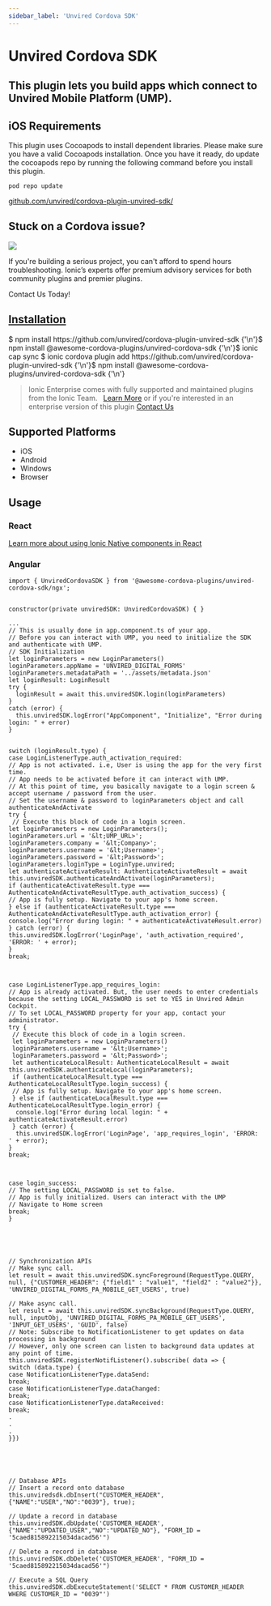 ```yaml
---
sidebar_label: 'Unvired Cordova SDK'
---
```



# Unvired Cordova SDK

## This plugin lets you build apps which connect to Unvired Mobile Platform (UMP).

## iOS Requirements

This plugin uses Cocoapods to install dependent libraries. Please make sure you have a valid Cocoapods installation.
Once you have it ready, do update the cocoapods repo by running the following command before you install this plugin.

```
pod repo update
```

<p>
  <a href="https://github.com/unvired/cordova-plugin-unvired-sdk/" target="_blank" rel="noopener" className="git-link">github.com/unvired/cordova-plugin-unvired-sdk/</a>
</p>

<h2>Stuck on a Cordova issue?</h2>
<DocsCard
  className="cordova-ee-card"
  header="Don't waste precious time on plugin issues."
  href="https://ionicframework.com/sales?product_of_interest=Ionic%20Native"
>
  <div>
    <img src="/docs/icons/native-cordova-bot.png" className="cordova-ee-img" />
    <p>If you're building a serious project, you can't afford to spend hours troubleshooting. Ionic’s experts offer premium advisory services for both community plugins and premier plugins.</p>
    <DocsButton className="native-ee-detail">Contact Us Today!</DocsButton>
  </div>
</DocsCard>

<h2 id="installation">
  <a href="#installation">Installation</a>
</h2>
<Tabs
  groupId="runtime"
  defaultValue="Capacitor"
  values={[
    { value: 'Capacitor', label: 'Capacitor' },
    { value: 'Cordova', label: 'Cordova' },
    { value: 'Enterprise', label: 'Enterprise' },
  ]}
>
  <TabItem value="Capacitor">
    <CodeBlock className="language-shell">
      $ npm install https://github.com/unvired/cordova-plugin-unvired-sdk {'\n'}$ npm install
      @awesome-cordova-plugins/unvired-cordova-sdk {'\n'}$ ionic cap sync
    </CodeBlock>
  </TabItem>
  <TabItem value="Cordova">
    <CodeBlock className="language-shell">
      $ ionic cordova plugin add https://github.com/unvired/cordova-plugin-unvired-sdk {'\n'}$ npm install
      @awesome-cordova-plugins/unvired-cordova-sdk {'\n'}
    </CodeBlock>
  </TabItem>
  <TabItem value="Enterprise">
    <blockquote>
      Ionic Enterprise comes with fully supported and maintained plugins from the Ionic Team. &nbsp;
      <a className="btn" href="https://ionic.io/docs/premier-plugins">Learn More</a> or if you're interested in an enterprise version of this plugin <a className="btn" href="https://ionicframework.com/sales?product_of_interest=Ionic%20Enterprise%20Engine">Contact Us</a>
    </blockquote>
  </TabItem>
</Tabs>

## Supported Platforms

- iOS
- Android
- Windows
- Browser

## Usage

### React

[Learn more about using Ionic Native components in React](../native-community.mdx#react)

### Angular

```tsx
import { UnviredCordovaSDK } from '@awesome-cordova-plugins/unvired-cordova-sdk/ngx';


constructor(private unviredSDK: UnviredCordovaSDK) { }

...
// This is usually done in app.component.ts of your app.
// Before you can interact with UMP, you need to initialize the SDK and authenticate with UMP.
// SDK Initialization
let loginParameters = new LoginParameters()
loginParameters.appName = 'UNVIRED_DIGITAL_FORMS'
loginParameters.metadataPath = '../assets/metadata.json'
let loginResult: LoginResult
try {
  loginResult = await this.unviredSDK.login(loginParameters)
}
catch (error) {
  this.unviredSDK.logError("AppComponent", "Initialize", "Error during login: " + error)
}


switch (loginResult.type) {
case LoginListenerType.auth_activation_required:
// App is not activated. i.e, User is using the app for the very first time.
// App needs to be activated before it can interact with UMP.
// At this point of time, you basically navigate to a login screen & accept username / password from the user.
// Set the username & password to loginParameters object and call authenticateAndActivate
try {
 // Execute this block of code in a login screen.
let loginParameters = new LoginParameters();
loginParameters.url = '&lt;UMP_URL>';
loginParameters.company = '&lt;Company>';
loginParameters.username = '&lt;Username>';
loginParameters.password = '&lt;Password>';
loginParameters.loginType = LoginType.unvired;
let authenticateActivateResult: AuthenticateActivateResult = await this.unviredSDK.authenticateAndActivate(loginParameters);
if (authenticateActivateResult.type === AuthenticateAndActivateResultType.auth_activation_success) {
// App is fully setup. Navigate to your app's home screen.
} else if (authenticateActivateResult.type === AuthenticateAndActivateResultType.auth_activation_error) {
console.log("Error during login: " + authenticateActivateResult.error)
} catch (error) {
this.unviredSDK.logError('LoginPage', 'auth_activation_required', 'ERROR: ' + error);
}
break;



case LoginListenerType.app_requires_login:
// App is already activated. But, the user needs to enter credentials because the setting LOCAL_PASSWORD is set to YES in Unvired Admin Cockpit.
// To set LOCAL_PASSWORD property for your app, contact your administrator.
try {
 // Execute this block of code in a login screen.
 let loginParameters = new LoginParameters()
 loginParameters.username = '&lt;Username>';
 loginParameters.password = '&lt;Password>';
 let authenticateLocalResult: AuthenticateLocalResult = await this.unviredSDK.authenticateLocal(loginParameters);
 if (authenticateLocalResult.type === AuthenticateLocalResultType.login_success) {
 // App is fully setup. Navigate to your app's home screen.
 } else if (authenticateLocalResult.type === AuthenticateLocalResultType.login_error) {
  console.log("Error during local login: " + authenticateActivateResult.error)
 } catch (error) {
  this.unviredSDK.logError('LoginPage', 'app_requires_login', 'ERROR: ' + error);
}
break;



case login_success:
// The setting LOCAL_PASSWORD is set to false.
// App is fully initialized. Users can interact with the UMP
// Navigate to Home screen
break;
}





// Synchronization APIs
// Make sync call.
let result = await this.unviredSDK.syncForeground(RequestType.QUERY, null, {"CUSTOMER_HEADER": {"field1" : "value1", "field2" : "value2"}}, 'UNVIRED_DIGITAL_FORMS_PA_MOBILE_GET_USERS', true)

// Make async call.
let result = await this.unviredSDK.syncBackground(RequestType.QUERY, null, inputObj, 'UNVIRED_DIGITAL_FORMS_PA_MOBILE_GET_USERS', 'INPUT_GET_USERS', 'GUID', false)
// Note: Subscribe to NotificationListener to get updates on data processing in background
// However, only one screen can listen to background data updates at any point of time.
this.unviredSDK.registerNotifListener().subscribe( data => {
switch (data.type) {
case NotificationListenerType.dataSend:
break;
case NotificationListenerType.dataChanged:
break;
case NotificationListenerType.dataReceived:
break;
.
.
.
}})





// Database APIs
// Insert a record onto database
this.unviredsdk.dbInsert("CUSTOMER_HEADER", {"NAME":"USER","NO":"0039"}, true);

// Update a record in database
this.unviredSDK.dbUpdate('CUSTOMER_HEADER', {"NAME":"UPDATED_USER","NO":"UPDATED_NO"}, "FORM_ID = '5caed815892215034dacad56'")

// Delete a record in database
this.unviredSDK.dbDelete('CUSTOMER_HEADER', "FORM_ID = '5caed815892215034dacad56'")

// Execute a SQL Query
this.unviredSDK.dbExecuteStatement('SELECT * FROM CUSTOMER_HEADER WHERE CUSTOMER_ID = "0039"')

```
